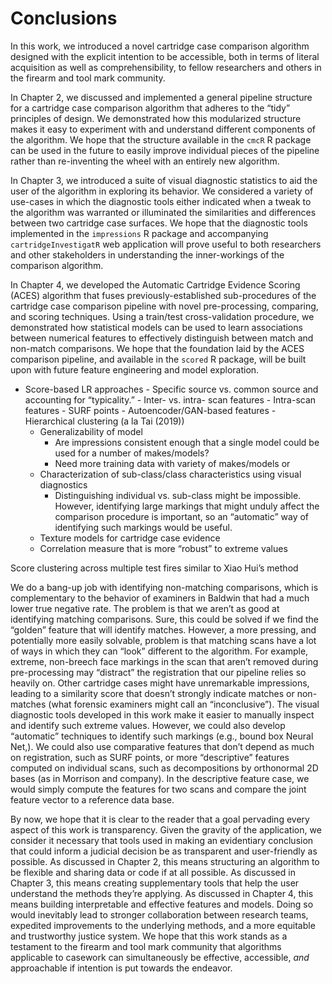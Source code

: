 # Conclusions

In this work, we introduced a novel cartridge case comparison algorithm designed with the explicit intention to be accessible, both in terms of literal acquisition as well as comprehensibility, to fellow researchers and others in the firearm and tool mark community.

In Chapter 2, we discussed and implemented a general pipeline structure for a cartridge case comparison algorithm that adheres to the "tidy" principles of design.
We demonstrated how this modularized structure makes it easy to experiment with and understand different components of the algorithm.
We hope that the structure available in the `cmcR` R package can be used in the future to easily improve individual pieces of the pipeline rather than re-inventing the wheel with an entirely new algorithm.

In Chapter 3, we introduced a suite of visual diagnostic statistics to aid the user of the algorithm in exploring its behavior.
We considered a variety of use-cases in which the diagnostic tools either indicated when a tweak to the algorithm was warranted or illuminated the similarities and differences between two cartridge case surfaces.
We hope that the diagnostic tools implemented in the `impressions` R package and accompanying `cartridgeInvestigatR` web application will prove useful to both researchers and other stakeholders in understanding the inner-workings of the comparison algorithm.

In Chapter 4, we developed the Automatic Cartridge Evidence Scoring (ACES) algorithm that fuses previously-established sub-procedures of the cartridge case comparison pipeline with novel pre-processing, comparing, and scoring techniques.
Using a train/test cross-validation procedure, we demonstrated how statistical models can be used to learn associations between numerical features to effectively distinguish between match and non-match comparisons.
We hope that the foundation laid by the ACES comparison pipeline, and available in the `scored` R package, will be built upon with future feature engineering and model exploration.


- Score-based LR approaches
		- Specific source vs. common source and accounting for "typicality."
		- Inter- vs. intra- scan features
			- Intra-scan features
				- SURF points
				- Autoencoder/GAN-based features
		- Hierarchical clustering (a la Tai (2019))
	- Generalizability of model
		- Are impressions consistent enough that a single model could be used for a number of makes/models? 
		- Need more training data with variety of makes/models or 
	- Characterization of sub-class/class characteristics using visual diagnostics
		- Distinguishing individual vs. sub-class might be impossible. However, identifying large markings that might unduly affect the comparison procedure is important, so an "automatic" way of identifying such markings would be useful.
	- Texture models for cartridge case evidence 
	- Correlation measure that is more "robust" to extreme values

Score clustering across multiple test fires similar to Xiao Hui's method

We do a bang-up job with identifying non-matching comparisons, which is complementary to the behavior of examiners in Baldwin that had a much lower true negative rate. 
The problem is that we aren't as good at identifying matching comparisons. 
Sure, this could be solved if we find the "golden" feature that will identify matches. 
However, a more pressing, and potentially more easily solvable, problem is that matching scans have a lot of ways in which they can "look" different to the algorithm. 
For example, extreme, non-breech face markings in the scan that aren't removed during pre-processing may "distract" the registration that our pipeline relies so heavily on.
Other cartridge cases might have unremarkable impressions, leading to a similarity score that doesn't strongly indicate matches or non-matches (what forensic examiners might call an "inconclusive").
The visual diagnostic tools developed in this work make it easier to manually inspect and identify such extreme values.
However, we could also develop "automatic" techniques to identify such markings (e.g., bound box Neural Net,). 
We could also use comparative features that don't depend as much on registration, such as SURF points, or more "descriptive" features computed on individual scans, such as decompositions by orthonormal 2D bases (as in Morrison and company). 
In the descriptive feature case, we would simply compute the features for two scans and compare the joint feature vector to a reference data base.

By now, we hope that it is clear to the reader that a goal pervading every aspect of this work is transparency.
Given the gravity of the application, we consider it necessary that tools used in making an evidentiary conclusion that could inform a judicial decision be as transparent and user-friendly as possible.
As discussed in Chapter 2, this means structuring an algorithm to be flexible and sharing data or code if at all possible.
As discussed in Chapter 3, this means creating supplementary tools that help the user understand the methods they're applying.
As discussed in Chapter 4, this means building interpretable and effective features and models.
Doing so would inevitably lead to stronger collaboration between research teams,  expedited improvements to the underlying methods, and a more equitable and trustworthy justice system.
We hope that this work stands as a testament to the firearm and tool mark community that algorithms applicable to casework can simultaneously be effective, accessible, *and* approachable if intention is put towards the endeavor.

